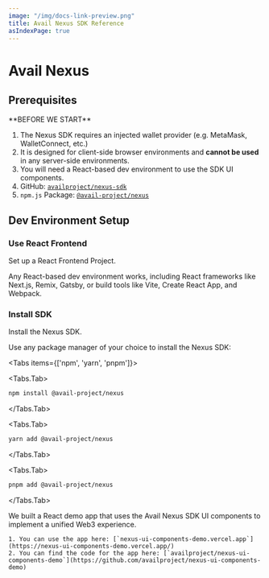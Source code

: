 ```yaml
---
image: "/img/docs-link-preview.png"
title: Avail Nexus SDK Reference
asIndexPage: true
---
```



# Avail Nexus

## Prerequisites

<Callout type="info">
**BEFORE WE START**

1. The Nexus SDK requires an injected wallet provider (e.g. MetaMask, WalletConnect, etc.)
2. It is designed for client-side browser environments and **cannot be used** in any server-side environments.
3. You will need a React-based dev environment to use the SDK UI components.
4. GitHub: [`availproject/nexus-sdk`](https://github.com/availproject/nexus-sdk)
5. `npm.js` Package: [`@avail-project/nexus`](https://www.npmjs.com/package/@avail-project/nexus)
</Callout>

## Dev Environment Setup

<Steps>

### Use React Frontend

Set up a React Frontend Project.

Any React-based dev environment works, including React frameworks like Next.js, Remix, Gatsby, or build tools like Vite, Create React App, and Webpack.

### Install SDK

Install the Nexus SDK.

Use any package manager of your choice to install the Nexus SDK:

<Tabs items={['npm', 'yarn', 'pnpm']}>

<Tabs.Tab>
```bash filename="Terminal"
npm install @avail-project/nexus
```
</Tabs.Tab>


<Tabs.Tab>
```bash filename="Terminal"
yarn add @avail-project/nexus
```
</Tabs.Tab>


<Tabs.Tab>
```bash  filename="Terminal"
pnpm add @avail-project/nexus
```
</Tabs.Tab>

</Tabs>

<Callout type="info">
    We built a React demo app that uses the Avail Nexus SDK UI components to implement a unified Web3 experience.

    1. You can use the app here: [`nexus-ui-components-demo.vercel.app`](https://nexus-ui-components-demo.vercel.app/)
    2. You can find the code for the app here: [`availproject/nexus-ui-components-demo`](https://github.com/availproject/nexus-ui-components-demo)
</Callout>

</Steps>

